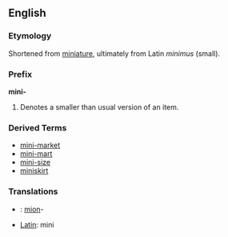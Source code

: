 ==English==

===Etymology===
Shortened from [[miniature]], ultimately from Latin ''minimus'' (small).

===Prefix===
'''mini-'''

# Denotes a smaller than usual version of an item.

===Derived Terms===

*[[mini-market]]
*[[mini-mart]]
*[[mini-size]]
*[[miniskirt]]


===Translations===
*{{ga}}: [[mion]]-
*[[Latin]]: mini